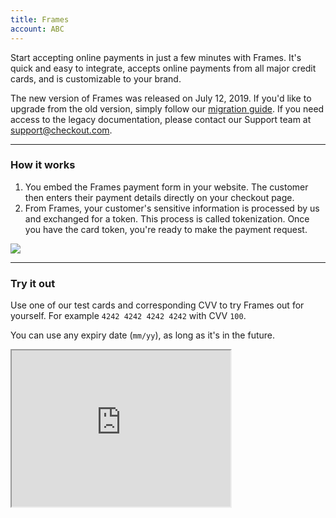 ```yaml
--- 
title: Frames
account: ABC
---
```


Start accepting online payments in just a few minutes with Frames. It's quick and easy to integrate, accepts online payments from all major credit cards, and is customizable to your brand.

<TipBox variant="info" >

The new version of Frames was released on July 12, 2019. If you'd like to upgrade from the old version, simply follow our [migration guide](https://docs.checkout.com/integrate/frames/frames-migration-guide). If you need access to the legacy documentation, please contact our Support team at [support@checkout.com](support@checkout.com).

</TipBox>

---

### How it works

1. You embed the Frames payment form in your website. The customer then enters their payment details directly on your checkout page.
2. From Frames, your customer's sensitive information is processed by us and exchanged for a token. This process is called tokenization. Once you have the card token, you're ready to make the payment request.

<img src="/docs/Integrate/Frames/Frames.png" withFullscreenPreview />

---

### Try it out

Use one of our test cards and corresponding CVV to try Frames out for yourself. For example `4242 4242 4242 4242` with CVV `100`.

You can use any expiry date (`mm/yy`), as long as it's in the future.

<Box horizontal="sm" align="center">
  <Iframe
    src="https://assets.checkout.com/docs/examples/1liner-new/index.html"
    height="250"
    width="350"
  />
</Box>

---

### Integrate Frames

#### Before you start

Make sure you have your `public_key`. You can find it in the [Hub](https://hub.checkout.com/), under _Settings > Channels_. If you don't have an account with us yet, you can [create a free test account now](https://www.checkout.com/get-test-account).

#### Add the code snippet to your site

he following code snippet is the start of the payment process and allows you to tokenize a customer's sensitive card information using Frames. Simply copy it and add it to your checkout page, replacing the supplied `publicKey` with your own. The card token will be posted via the URL specified in the form's `action` attribute.

```html
<!DOCTYPE html>
<html lang="en">
  <head>
    <meta charset="utf-8" />
    <meta name="viewport" content="width=device-width, initial-scale=1.0" />
    <title>Checkout Frames v2</title>
    <style>
      *,
      *::after,
      *::before {
        box-sizing: border-box;
      }
      html {
        padding: 1rem;
        background-color: #fff;
        font-family: -apple-system, BlinkMacSystemFont, 'Segoe UI', Roboto, Oxygen, Ubuntu,
          Cantarell, 'Open Sans', 'Helvetica Neue', sans-serif;
      }
      #payment-form {
        width: 31.5rem;
        margin: 0 auto;
      }
      iframe {
        width: 100%;
      }
      .one-liner {
        display: flex;
        flex-direction: column;
      }
      #pay-button {
        border: none;
        border-radius: 3px;
        color: #fff;
        font-weight: 500;
        height: 40px;
        width: 100%;
        background-color: #13395e;
        box-shadow: 0 1px 3px 0 rgba(19, 57, 94, 0.4);
      }
      #pay-button:active {
        background-color: #0b2a49;
        box-shadow: 0 1px 3px 0 rgba(19, 57, 94, 0.4);
      }
      #pay-button:hover {
        background-color: #15406b;
        box-shadow: 0 2px 5px 0 rgba(19, 57, 94, 0.4);
      }
      #pay-button:disabled {
        background-color: #697887;
        box-shadow: none;
      }
      #pay-button:not(:disabled) {
        cursor: pointer;
      }
      .card-frame {
        border: solid 1px #13395e;
        border-radius: 3px;
        width: 100%;
        margin-bottom: 8px;
        height: 40px;
        box-shadow: 0 1px 3px 0 rgba(19, 57, 94, 0.2);
      }
      .card-frame.frame--rendered {
        opacity: 1;
      }
      .card-frame.frame--rendered.frame--focus {
        border: solid 1px #13395e;
        box-shadow: 0 2px 5px 0 rgba(19, 57, 94, 0.15);
      }
      .card-frame.frame--rendered.frame--invalid {
        border: solid 1px #d96830;
        box-shadow: 0 2px 5px 0 rgba(217, 104, 48, 0.15);
      }
      .success-payment-message {
        color: #13395e;
        line-height: 1.4;
      }
      .token {
        color: #b35e14;
        font-size: 0.9rem;
        font-family: monospace;
      }
      @media screen and (min-width: 31rem) {
        .one-liner {
          flex-direction: row;
        }
        .card-frame {
          width: 318px;
          margin-bottom: 0;
        }
        #pay-button {
          width: 175px;
          margin-left: 8px;
        }
      }
    </style>
  </head>

  <body>
    <!-- add frames script -->
    <script src="https://cdn.checkout.com/js/framesv2.min.js"></script>

    <form id="payment-form" method="POST" action="https://merchant.com/charge-card">
      <div class="one-liner">
        <div class="card-frame">
          <!-- form will be added here -->
        </div>
        <!-- add submit button -->
        <button id="pay-button" disabled>PAY GBP 24.99</button>
      </div>
      <p class="success-payment-message"></p>
    </form>

    <script>
      var payButton = document.getElementById('pay-button');
      var form = document.getElementById('payment-form');

      Frames.init('pk_test_6ff46046-30af-41d9-bf58-929022d2cd14');

      Frames.addEventHandler(Frames.Events.CARD_VALIDATION_CHANGED, function (event) {
        console.log('CARD_VALIDATION_CHANGED: %o', event);

        payButton.disabled = !Frames.isCardValid();
      });

      Frames.addEventHandler(Frames.Events.CARD_TOKENIZED, function (event) {
        var el = document.querySelector('.success-payment-message');
        el.innerHTML =
          'Card tokenization completed<br>' +
          'Your card token is: <span class="token">' +
          event.token +
          '</span>';
      });

      form.addEventListener('submit', function (event) {
        payButton.disabled = true; // disables pay button once submitted
        event.preventDefault();
        Frames.submitCard();
      });
    </script>
  </body>
</html>
```

---

### Make Frames your own

#### Customization

Although we kept our demo simple, you have a lot of control over the appearance of your form—from the colors and styling, to whether you want to display one input field or several. Check out our [Frames customization guide](https://docs.checkout.com/integrate/frames/frames-customization-guide) for more details and examples.

#### Configuration options

You'll find a list of all the possible configuration options in our [Frames reference guide](https://docs.checkout.com/integrate/frames/frames-reference).

---

### Next step

Now that you've got your card token, you're ready to [request your first card payment](https://docs.checkout.com/payments/accept-payments/request-a-card-payment).
